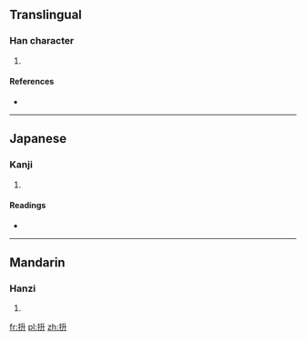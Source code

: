 ==Translingual==

===Han character===
{{Han char|rn=64|rad=手|as=04|sn=7|four=|canj=手竹廿 (QHT)}}

# {{defn|Han|sort=手04}}

====References====
* {{Han ref|kx=0421.040|dkj=11879|dj=0768.050|hdz=31838.020|uh=628D|ud=25229}}

----

==Japanese==

===Kanji===
{{ja-kanji|grade=|rs=手04}}

# {{defn|lang=ja|sort=手04}}

====Readings====
* {{ja-readings|on=[[しょう]] (shō), [[じょう]] (jō)|kun=[[あげる]] (ageru), [[ぬく]] (nuku), [[ずくう]] (zukuu), [[とる]] (toru)}}

----

==Mandarin==

===Hanzi===
{{cmn-hanzi|pin=[[wàn]] ([[wan4]]), [[zhěng]] ([[zheng3]])|wg=wan<sup>4</sup>, cheng<sup>3</sup>}}

# {{defn|lang=cmn|sort=手04}}

[[fr:抍]]
[[pl:抍]]
[[zh:抍]]
